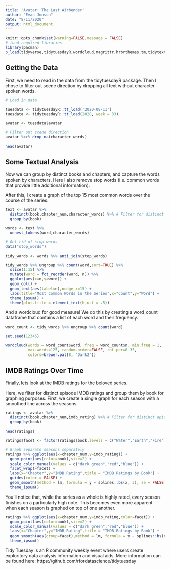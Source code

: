 ```yaml
---
title: 'Avatar: The Last Airbender'
author: "Evan Jonson"
date: "8/11/2020"
output: html_document
---
```


```r
knitr::opts_chunk$set(warning=FALSE,message = FALSE)
# load required libraries
library(pacman)
p_load(tidyverse,tidytuesdayR,wordcloud,magrittr,hrbrthemes,tm,tidytext)

```

## Getting the Data

First, we need to read in the data from the tidytuesdayR package. Then I chose to filter out scene direction by dropping all text without character spoken words.

```r
# Load in data

tuesdata <- tidytuesdayR::tt_load('2020-08-11')
tuesdata <- tidytuesdayR::tt_load(2020, week = 33)

avatar <- tuesdata$avatar

# Filter out scene direction
avatar %<>% drop_na(character_words)

```

```r
head(avatar)
```

## Some Textual Analysis

Now we can group by distinct books and chapters, and capture the words spoken by characters. Here I also remove stop words (i.e. common words that provide little additional information).

After this, I create a graph of the top 15 most common words over the course of the series.

```r
text <- avatar %>%
  distinct(book,chapter_num,character_words) %>% # Filter for distinct episodes and capture words spoken by characters
  group_by(book)

words <- text %>% 
  unnest_tokens(word,character_words)

# Get rid of stop words
data("stop_words")

tidy_words <- words %>% anti_join(stop_words)
```

```r
tidy_words %>% ungroup %>% count(word,sort=TRUE) %>%
  slice(1:15) %>%
  mutate(word = fct_reorder(word, n)) %>%
  ggplot(aes(x=n,y=word)) +
  geom_col() +
  geom_text(aes(label=n),nudge_x=15) +
  labs(title="Most Common Words in the Series",x="Count",y="Word") +
  theme_ipsum() +
  theme(plot.title = element_text(hjust = .5))

```

And a wordcloud for good measure! We do this by creating a word_count dataframe that contains a list of each word and their frequency.

```r
word_count <- tidy_words %>% ungroup %>% count(word)

set.seed(12345)

```

```r
wordcloud(words = word_count$word, freq = word_count$n, min.freq = 1,
          max.words=125, random.order=FALSE, rot.per=0.35, 
          colors=brewer.pal(8, "Dark2"))

```

## IMDB Ratings Over Time

Finally, lets look at the IMDB ratings for the beloved series.

Here, we filter for distinct episode IMDB ratings and group them by book for graphing purposes. First, we create a single graph for each season with a smoothed line across the seasons.

```r
ratings <- avatar %>%
  distinct(book,chapter_num,imdb_rating) %>% # Filter for distinct episodes and capture imdb ratings
  group_by(book)

head(ratings)

ratings$facet <- factor(ratings$book,levels = c("Water","Earth","Fire"))
```

```r
# Graph separate seasons separately
ratings %>% ggplot(aes(x=chapter_num,y=imdb_rating)) +
  geom_point(aes(color=book),size=2) +
  scale_color_manual(values = c("dark green","red","blue")) +
  facet_wrap(~facet) +
  labs(x="Chapter",y="IMDB Rating",title = "IMDB Ratings by Book") +
  guides(color = FALSE) +
  geom_smooth(method = lm, formula = y ~ splines::bs(x, 3), se = FALSE) +
  theme_ipsum()

```

You'll notice that, while the series as a whole is highly rated, every season finishes on a particularly high note. This becomes even more apparent when each season is graphed on top of one another.

```r
ratings %>% ggplot(aes(x=chapter_num,y=imdb_rating,color=facet)) +
  geom_point(aes(color=book),size=2) +
  scale_color_manual(values = c("dark green","red","blue")) +
  labs(x="Chapter",y="IMDB Rating",title = "IMDB Ratings by Book") +
  geom_smooth(aes(group=facet),method = lm, formula = y ~ splines::bs(x, 3), se = FALSE) +
  theme_ipsum()

```

Tidy Tuesday is an R community weekly event where users create exploritory data analysis information and visual aids. More information can be found here: https://github.com/rfordatascience/tidytuesday
